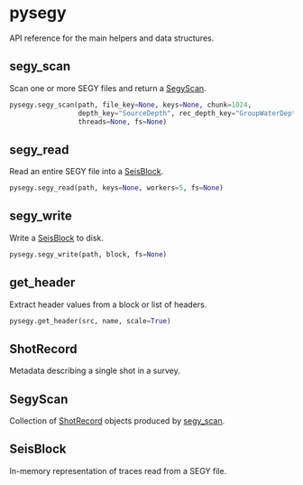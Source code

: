 # pysegy {#pysegy}

API reference for the main helpers and data structures.

## segy_scan {#segy_scan}
Scan one or more SEGY files and return a [SegyScan](#SegyScan).

```python
pysegy.segy_scan(path, file_key=None, keys=None, chunk=1024,
                 depth_key="SourceDepth", rec_depth_key="GroupWaterDepth",
                 threads=None, fs=None)
```

## segy_read {#segy_read}
Read an entire SEGY file into a [SeisBlock](#SeisBlock).

```python
pysegy.segy_read(path, keys=None, workers=5, fs=None)
```

## segy_write {#segy_write}
Write a [SeisBlock](#SeisBlock) to disk.

```python
pysegy.segy_write(path, block, fs=None)
```

## get_header {#get_header}
Extract header values from a block or list of headers.

```python
pysegy.get_header(src, name, scale=True)
```

## ShotRecord {#ShotRecord}
Metadata describing a single shot in a survey.

## SegyScan {#SegyScan}
Collection of [ShotRecord](#ShotRecord) objects produced by
[segy_scan](#segy_scan).

## SeisBlock {#SeisBlock}
In-memory representation of traces read from a SEGY file.
